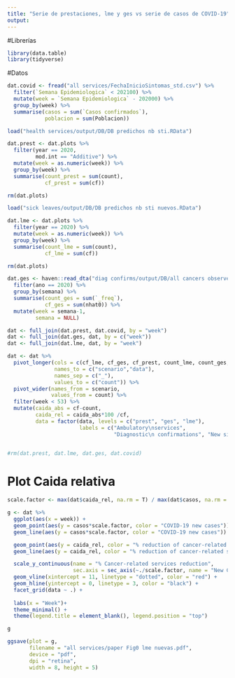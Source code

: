 ```yaml
---
title: "Serie de prestaciones, lme y ges vs serie de casos de COVID-19"
output: 
---
```


#Librerías

```r
library(data.table)
library(tidyverse)
```

#Datos

```r
dat.covid <- fread("all services/FechaInicioSintomas_std.csv") %>% 
  filter(`Semana Epidemiologica` < 202100) %>% 
  mutate(week = `Semana Epidemiologica` - 202000) %>% 
  group_by(week) %>% 
  summarise(casos = sum(`Casos confirmados`),
            poblacion = sum(Poblacion))
```

```r
load("health services/output/DB/DB predichos nb sti.RData")

dat.prest <- dat.plots %>% 
  filter(year == 2020,
         mod.int == "Additive") %>% 
  mutate(week = as.numeric(week)) %>% 
  group_by(week) %>% 
  summarise(count_prest = sum(count),
            cf_prest = sum(cf))

rm(dat.plots)

load("sick leaves/output/DB/DB predichos nb sti nuevos.RData")

dat.lme <- dat.plots %>% 
  filter(year == 2020) %>% 
  mutate(week = as.numeric(week)) %>% 
  group_by(week) %>% 
  summarise(count_lme = sum(count),
            cf_lme = sum(cf))

rm(dat.plots)

dat.ges <- haven::read_dta("diag confirms/output/DB/all cancers observed predicted counterfactual.dta") %>% 
  filter(ano == 2020) %>% 
  group_by(semana) %>% 
  summarise(count_ges = sum(`_freq`),
            cf_ges = sum(nhat0)) %>% 
  mutate(week = semana-1,
         semana = NULL)
```


```r
dat <- full_join(dat.prest, dat.covid, by = "week") 
dat <- full_join(dat.ges, dat, by = c("week"))
dat <- full_join(dat.lme, dat, by = "week")

dat <- dat %>% 
  pivot_longer(cols = c(cf_lme, cf_ges, cf_prest, count_lme, count_ges, count_prest),
               names_to = c("scenario","data"),
               names_sep = c("_"),
               values_to = c("count")) %>% 
  pivot_wider(names_from = scenario, 
              values_from = count) %>% 
  filter(week < 53) %>% 
  mutate(caida_abs = cf-count,
         caida_rel = caida_abs*100 /cf,
         data = factor(data, levels = c("prest", "ges", "lme"), 
                       labels = c("Ambulatory\nservices", 
                                  "Diagnostic\n confirmations", "New sick\nleaves")))


#rm(dat.prest, dat.lme, dat.ges, dat.covid)
```

# Plot Caida relativa

```r
scale.factor <- max(dat$caida_rel, na.rm = T) / max(dat$casos, na.rm = T)

g <- dat %>% 
  ggplot(aes(x = week)) +
  geom_point(aes(y = casos*scale.factor, color = "COVID-19 new cases")) +
  geom_line(aes(y = casos*scale.factor, color = "COVID-19 new cases")) +

  geom_point(aes(y = caida_rel, color = "% reduction of cancer-related services")) +
  geom_line(aes(y = caida_rel, color = "% reduction of cancer-related services")) +

  scale_y_continuous(name = "% Cancer-related services reduction", 
                     sec.axis = sec_axis(~./scale.factor, name = "New COVID-19 cases")) +
  geom_vline(xintercept = 11, linetype = "dotted", color = "red") +
  geom_hline(yintercept = 0, linetype = 3, color = "black") +
  facet_grid(data ~ .) +
  
  labs(x = "Week")+
  theme_minimal() +
  theme(legend.title = element_blank(), legend.position = "top") 

g

ggsave(plot = g,
       filename = "all services/paper Fig0 lme nuevas.pdf", 
       device = "pdf",
       dpi = "retina",
       width = 8, height = 5)  
```


